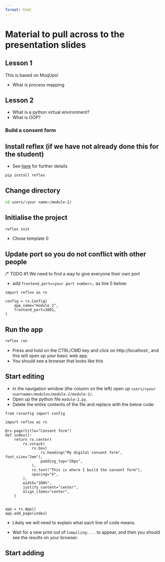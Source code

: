 ```yaml
---
format: html
---
```


# Material to pull across to the presentation slides

## Lesson 1

This is based on MoqUps!

* What is process mapping

## Lesson 2

* What is a python virtual environment?
* What is OOP?

### Build a consent form

## Install reflex (if we have not already done this for the student)

* See [here](https://reflex.dev/docs/getting-started/installation/) for further details

```.bash
pip install reflex
```

## Change directory

```.bash
cd users/<your name>/module-2/
```

## Initialise the project

```.bash
reflex init
```

* Chose template 0

## Update port so you do not conflict with other people

/* TODO #1 We need to find a way to give everyone their own port

* add `frontend_port=<your port number>,` as line 5 below:

```.python
import reflex as rx

config = rx.Config(
    app_name="module_2",
    frontend_port=3001,
)
```

## Run the app

```.bash
reflex run
```

* Press and hold on the CTRL/CMD key and click on http://localhost:<your port>, and this will open up your basic web app.
* You should see a browser that looks like this
<add picture of basic browser view>

## Start editing

* In the navigation window (the column on the left) open up `users/<your username>/modules/module-2/module-2/`.
* Open up the python file `module-2.py`.
* Delete the entire contents of the file and replace with the below code:

```.python
from rxconfig import config

import reflex as rx

@rx.page(title="Consent form")
def index():
    return rx.center(
        rx.vstack(
            rx.box(
                rx.heading("My digital consent form", font_size="2em"),
                padding_top="20px",
            ),
            rx.text("This is where I build the consent form"),
            spacing="4",
        ),
        width="100%",
        justify_content="center",
        align_items="center",
    )


app = rx.App()
app.add_page(index)
```

* Likely we will need to explain what each line of code means.

* Wait for a new print out of `Compiling:...` to appear, and then you should see the results on your browser.

## Start adding



```.python

```